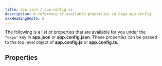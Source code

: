 ```yaml
---
title: app.json / app.config.js
description: A reference of available properties in Expo app config.
maxHeadingDepth: 5
---
```




The following is a list of properties that are available for you under the `"expo"` key in **app.json** or **app.config.json**. These properties can be passed to the top level object of **app.config.js** or **app.config.ts**.

<BoxLink
  title="Configuration with app config"
  description="For general information on app configuration, such as the differences between various ap config files and using them dynamically."
  href="/workflow/configuration/"
  Icon={BookOpen02Icon}
/>

## Properties

<AppConfigSchemaTable schema={schema} />
